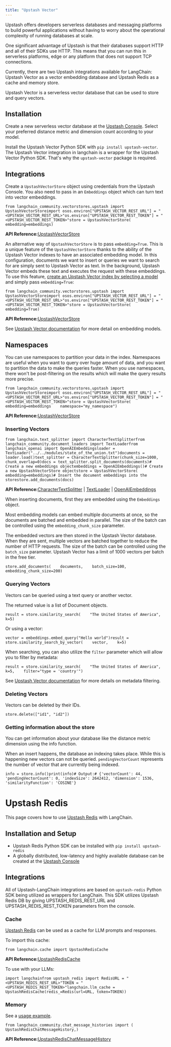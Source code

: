 ```yaml
---
title: "Upstash Vector"
---
```


Upstash offers developers serverless databases and messaging platforms to build powerful applications without having to worry about the operational complexity of running databases at scale.

One significant advantage of Upstash is that their databases support HTTP and all of their SDKs use HTTP. This means that you can run this in serverless platforms, edge or any platform that does not support TCP connections.

Currently, there are two Upstash integrations available for LangChain: Upstash Vector as a vector embedding database and Upstash Redis as a cache and memory store.

Upstash Vector is a serverless vector database that can be used to store and query vectors.

## Installation

Create a new serverless vector database at the [Upstash Console](https://console.upstash.com/vector). Select your preferred distance metric and dimension count according to your model.

Install the Upstash Vector Python SDK with `pip install upstash-vector`. The Upstash Vector integration in langchain is a wrapper for the Upstash Vector Python SDK. That's why the `upstash-vector` package is required.

## Integrations

Create a `UpstashVectorStore` object using credentials from the Upstash Console. You also need to pass in an `Embeddings` object which can turn text into vector embeddings.

```
from langchain_community.vectorstores.upstash import UpstashVectorStoreimport osos.environ["UPSTASH_VECTOR_REST_URL"] = "<UPSTASH_VECTOR_REST_URL>"os.environ["UPSTASH_VECTOR_REST_TOKEN"] = "<UPSTASH_VECTOR_REST_TOKEN>"store = UpstashVectorStore(    embedding=embeddings)
```

**API Reference:**[UpstashVectorStore](https://python.langchain.com/api_reference/community/vectorstores/langchain_community.vectorstores.upstash.UpstashVectorStore.html)

An alternative way of `UpstashVectorStore` is to pass `embedding=True`. This is a unique feature of the `UpstashVectorStore` thanks to the ability of the Upstash Vector indexes to have an associated embedding model. In this configuration, documents we want to insert or queries we want to search for are simply sent to Upstash Vector as text. In the background, Upstash Vector embeds these text and executes the request with these embeddings. To use this feature, [create an Upstash Vector index by selecting a model](https://upstash.com/oss/vector/features/embeddingmodels#using-a-model) and simply pass `embedding=True`:

```
from langchain_community.vectorstores.upstash import UpstashVectorStoreimport osos.environ["UPSTASH_VECTOR_REST_URL"] = "<UPSTASH_VECTOR_REST_URL>"os.environ["UPSTASH_VECTOR_REST_TOKEN"] = "<UPSTASH_VECTOR_REST_TOKEN>"store = UpstashVectorStore(    embedding=True)
```

**API Reference:**[UpstashVectorStore](https://python.langchain.com/api_reference/community/vectorstores/langchain_community.vectorstores.upstash.UpstashVectorStore.html)

See [Upstash Vector documentation](https://upstash.com/oss/vector/features/embeddingmodels) for more detail on embedding models.

## Namespaces

You can use namespaces to partition your data in the index. Namespaces are useful when you want to query over huge amount of data, and you want to partition the data to make the queries faster. When you use namespaces, there won't be post-filtering on the results which will make the query results more precise.

```
from langchain_community.vectorstores.upstash import UpstashVectorStoreimport osos.environ["UPSTASH_VECTOR_REST_URL"] = "<UPSTASH_VECTOR_REST_URL>"os.environ["UPSTASH_VECTOR_REST_TOKEN"] = "<UPSTASH_VECTOR_REST_TOKEN>"store = UpstashVectorStore(    embedding=embeddings    namespace="my_namespace")
```

**API Reference:**[UpstashVectorStore](https://python.langchain.com/api_reference/community/vectorstores/langchain_community.vectorstores.upstash.UpstashVectorStore.html)

### Inserting Vectors

```
from langchain.text_splitter import CharacterTextSplitterfrom langchain_community.document_loaders import TextLoaderfrom langchain_openai import OpenAIEmbeddingsloader = TextLoader("../../modules/state_of_the_union.txt")documents = loader.load()text_splitter = CharacterTextSplitter(chunk_size=1000, chunk_overlap=0)docs = text_splitter.split_documents(documents)# Create a new embeddings objectembeddings = OpenAIEmbeddings()# Create a new UpstashVectorStore objectstore = UpstashVectorStore(    embedding=embeddings)# Insert the document embeddings into the storestore.add_documents(docs)
```

**API Reference:**[CharacterTextSplitter](https://python.langchain.com/api_reference/text_splitters/character/langchain_text_splitters.character.CharacterTextSplitter.html) | [TextLoader](https://python.langchain.com/api_reference/community/document_loaders/langchain_community.document_loaders.text.TextLoader.html) | [OpenAIEmbeddings](https://python.langchain.com/api_reference/openai/embeddings/langchain_openai.embeddings.base.OpenAIEmbeddings.html)

When inserting documents, first they are embedded using the `Embeddings` object.

Most embedding models can embed multiple documents at once, so the documents are batched and embedded in parallel. The size of the batch can be controlled using the `embedding_chunk_size` parameter.

The embedded vectors are then stored in the Upstash Vector database. When they are sent, multiple vectors are batched together to reduce the number of HTTP requests. The size of the batch can be controlled using the `batch_size` parameter. Upstash Vector has a limit of 1000 vectors per batch in the free tier.

```
store.add_documents(    documents,    batch_size=100,    embedding_chunk_size=200)
```

### Querying Vectors

Vectors can be queried using a text query or another vector.

The returned value is a list of Document objects.

```
result = store.similarity_search(    "The United States of America",    k=5)
```

Or using a vector:

```
vector = embeddings.embed_query("Hello world")result = store.similarity_search_by_vector(    vector,    k=5)
```

When searching, you can also utilize the `filter` parameter which will allow you to filter by metadata:

```
result = store.similarity_search(    "The United States of America",    k=5,    filter="type = 'country'")
```

See [Upstash Vector documentation](https://upstash.com/oss/vector/features/filtering) for more details on metadata filtering.

### Deleting Vectors

Vectors can be deleted by their IDs.

```
store.delete(["id1", "id2"])
```

### Getting information about the store

You can get information about your database like the distance metric dimension using the info function.

When an insert happens, the database an indexing takes place. While this is happening new vectors can not be queried. `pendingVectorCount` represents the number of vector that are currently being indexed.

```
info = store.info()print(info)# Output:# {'vectorCount': 44, 'pendingVectorCount': 0, 'indexSize': 2642412, 'dimension': 1536, 'similarityFunction': 'COSINE'}
```

# Upstash Redis

This page covers how to use [Upstash Redis](https://upstash.com/redis) with LangChain.

## Installation and Setup

* Upstash Redis Python SDK can be installed with `pip install upstash-redis`
* A globally distributed, low-latency and highly available database can be created at the [Upstash Console](https://console.upstash.com)

## Integrations

All of Upstash-LangChain integrations are based on `upstash-redis` Python SDK being utilized as wrappers for LangChain. This SDK utilizes Upstash Redis DB by giving UPSTASH\_REDIS\_REST\_URL and UPSTASH\_REDIS\_REST\_TOKEN parameters from the console.

### Cache

[Upstash Redis](https://upstash.com/redis) can be used as a cache for LLM prompts and responses.

To import this cache:

```
from langchain.cache import UpstashRedisCache
```

**API Reference:**[UpstashRedisCache](https://python.langchain.com/api_reference/community/cache/langchain_community.cache.UpstashRedisCache.html)

To use with your LLMs:

```
import langchainfrom upstash_redis import RedisURL = "<UPSTASH_REDIS_REST_URL>"TOKEN = "<UPSTASH_REDIS_REST_TOKEN>"langchain.llm_cache = UpstashRedisCache(redis_=Redis(url=URL, token=TOKEN))
```

### Memory

See a [usage example](/src/oss/integrations/memory/upstash_redis_chat_message_history).

```
from langchain_community.chat_message_histories import (    UpstashRedisChatMessageHistory,)
```

**API Reference:**[UpstashRedisChatMessageHistory](https://python.langchain.com/api_reference/community/chat_message_histories/langchain_community.chat_message_histories.upstash_redis.UpstashRedisChatMessageHistory.html)
